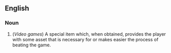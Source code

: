 ==English==

===Noun===
{{en-noun|sg=[[power]]-[[up]]}}

# (''Video games'') A special item which, when obtained, provides the player with some asset that is necessary for or makes easier the process of beating the game.
{{wikipedia}}